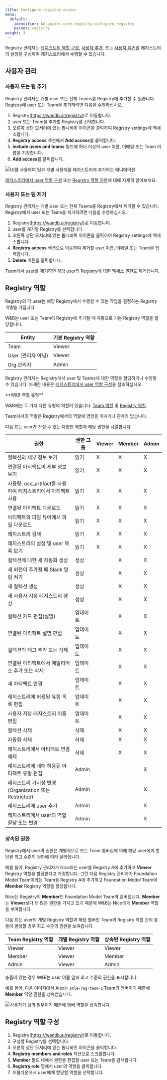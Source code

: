 ```yaml
---
title: Configure registry access
menu:
  default:
    identifier: ko-guides-core-registry-configure_registry
    parent: registry
weight: 3
---
```


Registry 관리자는 [레지스트리 역할 구성](/ko/configure_registry.md#configure-registry-roles), [사용자 추가](/ko/configure_registry.md#add-a-user-or-a-team-to-a-registry), 또는 [사용자 제거](/ko/configure_registry.md#remove-a-user-or-team-from-a-registry)를 레지스트리의 설정을 구성하여 레지스트리에서 수행할 수 있습니다.

## 사용자 관리

### 사용자 또는 팀 추가

Registry 관리자는 개별 user 또는 전체 Teams를 Registry에 추가할 수 있습니다. Registry에 user 또는 Team을 추가하려면 다음을 수행하십시오.

1. Registry(https://wandb.ai/registry/)로 이동합니다.
2. user 또는 Team을 추가할 Registry를 선택합니다.
3. 오른쪽 상단 모서리에 있는 톱니바퀴 아이콘을 클릭하여 Registry settings에 엑세스합니다.
4. **Registry access** 섹션에서 **Add access**를 클릭합니다.
5. **Include users and teams** 필드에 하나 이상의 user 이름, 이메일 또는 Team 이름을 지정합니다.
6. **Add access**를 클릭합니다.

<Frame>
    <img src="/images/registry/add_team_registry.gif" alt="UI를 사용하여 팀과 개별 사용자를 레지스트리에 추가하는 애니메이션"  />
</Frame>

[레지스트리에서 user 역할 구성](/ko/configure_registry.md#configure-registry-roles) 또는 [Registry 역할 권한](/ko/configure_registry.md#registry-role-permissions)에 대해 자세히 알아보세요.

### 사용자 또는 팀 제거
Registry 관리자는 개별 user 또는 전체 Teams를 Registry에서 제거할 수 있습니다. Registry에서 user 또는 Team을 제거하려면 다음을 수행하십시오.

1. Registry(https://wandb.ai/registry/)로 이동합니다.
2. user를 제거할 Registry를 선택합니다.
3. 오른쪽 상단 모서리에 있는 톱니바퀴 아이콘을 클릭하여 Registry settings에 엑세스합니다.
4. **Registry access** 섹션으로 이동하여 제거할 user 이름, 이메일 또는 Team을 입력합니다.
5. **Delete** 버튼을 클릭합니다.

<Note>
Team에서 user를 제거하면 해당 user의 Registry에 대한 엑세스 권한도 제거됩니다.
</Note>

## Registry 역할

Registry의 각 user는 해당 Registry에서 수행할 수 있는 작업을 결정하는 *Registry 역할*을 가집니다.

W&B는 user 또는 Team이 Registry에 추가될 때 자동으로 기본 Registry 역할을 할당합니다.

| Entity | 기본 Registry 역할 |
| ----- | ----- |
| Team | Viewer |
| User (관리자 아님) | Viewer |
| Org 관리자 | Admin |

Registry 관리자는 Registry에서 user 및 Teams에 대한 역할을 할당하거나 수정할 수 있습니다.
자세한 내용은 [레지스트리에서 user 역할 구성](/ko/configure_registry.md#configure-registry-roles)을 참조하십시오.

<Note>
**W&B 역할 유형**

W&B에는 두 가지 다른 유형의 역할이 있습니다. [Team 역할](/ko/guides/models/app/settings-page/teams#team-role-and-permissions) 및 [Registry 역할](/ko/configure_registry.md#configure-registry-roles).

Team에서의 역할은 Registry에서의 역할에 영향을 미치거나 관계가 없습니다.
</Note>

다음 표는 user가 가질 수 있는 다양한 역할과 해당 권한을 나열합니다.

| 권한 | 권한 그룹 | Viewer | Member | Admin |
|--------------------------------------------------------------- |------------------|--------|--------|-------|
| 컬렉션의 세부 정보 보기 | 읽기 | X | X | X |
| 연결된 아티팩트의 세부 정보 보기 | 읽기 | X | X | X |
| 사용량: use_artifact를 사용하여 레지스트리에서 아티팩트 사용 | 읽기 | X | X | X |
| 연결된 아티팩트 다운로드 | 읽기 | X | X | X |
| 아티팩트의 파일 뷰어에서 파일 다운로드 | 읽기 | X | X | X |
| 레지스트리 검색 | 읽기 | X | X | X |
| 레지스트리의 설정 및 user 목록 보기 | 읽기 | X | X | X |
| 컬렉션에 대한 새 자동화 생성 | 생성 | | X | X |
| 새 버전이 추가될 때 Slack 알림 켜기 | 생성 | | X | X |
| 새 컬렉션 생성 | 생성 | | X | X |
| 새 사용자 지정 레지스트리 생성 | 생성 | | X | X |
| 컬렉션 카드 편집(설명) | 업데이트 | | X | X |
| 연결된 아티팩트 설명 편집 | 업데이트 | | X | X |
| 컬렉션의 태그 추가 또는 삭제 | 업데이트 | | X | X |
| 연결된 아티팩트에서 에일리어스 추가 또는 삭제 | 업데이트 | | X | X |
| 새 아티팩트 연결 | 업데이트 | | X | X |
| 레지스트리에 허용된 유형 목록 편집 | 업데이트 | | X | X |
| 사용자 지정 레지스트리 이름 편집 | 업데이트 | | X | X |
| 컬렉션 삭제 | 삭제 | | X | X |
| 자동화 삭제 | 삭제 | | X | X |
| 레지스트리에서 아티팩트 연결 해제 | 삭제 | | X | X |
| 레지스트리에 대해 허용된 아티팩트 유형 편집 | Admin | | | X |
| 레지스트리 가시성 변경(Organization 또는 Restricted) | Admin | | | X |
| 레지스트리에 user 추가 | Admin | | | X |
| 레지스트리에서 user의 역할 할당 또는 변경 | Admin | | | X |

### 상속된 권한

Registry에서 user의 권한은 개별적으로 또는 Team 멤버십에 의해 해당 user에게 할당된 최고 수준의 권한에 따라 달라집니다.

예를 들어, Registry 관리자가 Nico라는 user를 Registry A에 추가하고 **Viewer** Registry 역할을 할당한다고 가정합니다. 그런 다음 Registry 관리자가 Foundation Model Team이라는 Team을 Registry A에 추가하고 Foundation Model Team에 **Member** Registry 역할을 할당합니다.

Nico는 Registry의 **Member**인 Foundation Model Team의 멤버입니다. **Member**는 **Viewer**보다 더 많은 권한을 가지고 있기 때문에 W&B는 Nico에게 **Member** 역할을 부여합니다.

다음 표는 user의 개별 Registry 역할과 해당 멤버인 Team의 Registry 역할 간의 충돌이 발생할 경우 최고 수준의 권한을 보여줍니다.

| Team Registry 역할 | 개별 Registry 역할 | 상속된 Registry 역할 |
| ------ | ------ | ------ |
| Viewer | Viewer | Viewer |
| Member | Viewer | Member |
| Admin | Viewer | Admin |

충돌이 있는 경우 W&B는 user 이름 옆에 최고 수준의 권한을 표시합니다.

예를 들어, 다음 이미지에서 Alex는 `smle-reg-team-1` Team의 멤버이기 때문에 **Member** 역할 권한을 상속받습니다.

<Frame>
    <img src="/images/registry/role_conflict.png" alt="사용자가 팀의 일부이기 때문에 멤버 역할을 상속합니다."  />
</Frame>

## Registry 역할 구성
1. Registry(https://wandb.ai/registry/)로 이동합니다.
2. 구성할 Registry를 선택합니다.
3. 오른쪽 상단 모서리에 있는 톱니바퀴 아이콘을 클릭합니다.
4. **Registry members and roles** 섹션으로 스크롤합니다.
5. **Member** 필드 내에서 권한을 편집할 user 또는 Team을 검색합니다.
6. **Registry role** 열에서 user의 역할을 클릭합니다.
7. 드롭다운에서 user에게 할당할 역할을 선택합니다.

